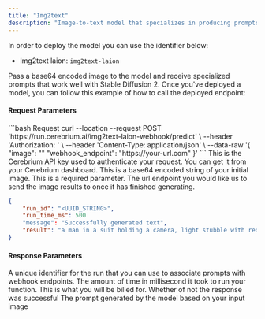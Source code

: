 ```yaml
---
title: "Img2text"
description: "Image-to-text model that specializes in producing prompts to work with Stable Diffusion 2"
---
```


In order to deploy the model you can use the identifier below:

- Img2text laion: `img2text-laion`

Pass a base64 encoded image to the model and receive specialized prompts that work well with Stable Diffusion 2. Once you've deployed a model, you can follow this example of how to call the deployed endpoint:

#### Request Parameters

<RequestExample>
```bash Request
  curl --location --request POST 'https://run.cerebrium.ai/img2text-laion-webhook/predict' \
      --header 'Authorization: <API_KEY>' \
      --header 'Content-Type: application/json' \
      --data-raw '{
        "image": "<BASE_64_STRING>"
        "webhook_endpoint": "https://your-url.com"
      }'
```
</RequestExample>

<ParamField header="Authorization" type="string" required>
  This is the Cerebrium API key used to authenticate your request. You can get it from your Cerebrium dashboard.
</ParamField>
<ParamField body="image" type="string" required>
   This is a base64 encoded string of your initial image. This is a required parameter.
</ParamField>
<ParamField body="webhook_endpoint" type="string" optional>
   The url endpoint you would like us to send the image results to once it has finished generating.
</ParamField>
<ResponseExample>

```json Response
{
    "run_id": "<UUID_STRING>",
    "run_time_ms": 500
    "message": "Successfully generated text",
    "result": "a man in a suit holding a camera, light stubble with red shirt, mateo dineen, vp of marketing, miro, speech, slight friendly smile, photo taken in 2018, xiaofan zhang, young male, charlie cox, 2014, more details, amber, very consistent, very detailed picture, front facing, awarded, 3 meters"
}
```
</ResponseExample>

#### Response Parameters

<ResponseField name="run_id" type="string" required>
  A unique identifier for the run that you can use to associate prompts with webhook endpoints.
</ResponseField>
<ResponseField name="run_time_ms" type="string" required>
  The amount of time in millisecond it took to run your function. This is what you will be billed for.
</ResponseField>
<ResponseField name="message" type="string" required>
  Whether of not the response was successful
</ResponseField>
<ResponseField name="result" type="string" required>
  The prompt generated by the model based on your input image 
</ResponseField>
